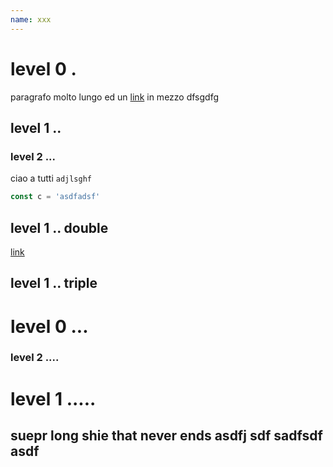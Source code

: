 ```yaml
---
name: xxx
---
```




# level 0 .

paragrafo molto lungo ed un [link]() in mezzo dfsgdfg

## level 1 ..

### level 2 ...

ciao a tutti `adjlsghf`

```js
const c = 'asdfadsf'
```

## level 1 .. double

[link]()

## level 1 .. triple

# level 0 ...

### level 2 ....

# level 1 .....

## suepr long shie that never ends asdfj sdf sadfsdf asdf
